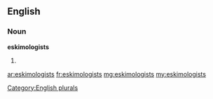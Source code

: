==English==

===Noun===
'''eskimologists'''

# {{plural of|[[eskimologist]]}}

[[Category:English plurals]]

[[ar:eskimologists]]
[[fr:eskimologists]]
[[mg:eskimologists]]
[[my:eskimologists]]